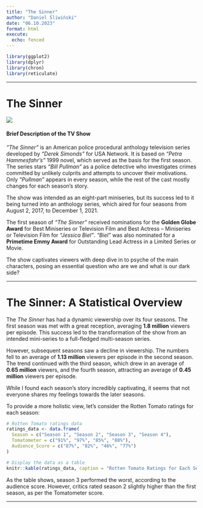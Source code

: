 ```yaml
---
title: "The Sinner"
author: "Daniel Śliwiński"
date: "06.10.2023"
format: html
execute:
  echo: fenced
---
```


```r

library(ggplot2)
library(dplyr)
library(chron)
library(reticulate)
```

------------------------------------------------------------------------

# The Sinner 

![](sinner_files/sinner.jpg)

#### Brief Description of the TV Show

_"The Sinner"_ is an American police procedural anthology television series developed by _"Derek Simonds"_ for USA Network. It is based on _"Petra Hammesfahr's"_ 1999 novel, which served as the basis for the first season. The series stars _"Bill Pullman"_ as a police detective who investigates crimes committed by unlikely culprits and attempts to uncover their motivations. Only _"Pullman"_ appears in every season, while the rest of the cast mostly changes for each season's story.

The show was intended as an eight-part miniseries, but its success led to it being turned into an anthology series, which aired for four seasons from August 2, 2017, to December 1, 2021.

The first season of _"The Sinner"_ received nominations for the **Golden Globe Award** for Best Miniseries or Television Film and Best Actress – Miniseries or Television Film for _"Jessica Biel"_. _"Biel"_ was also nominated for a **Primetime Emmy Award** for Outstanding Lead Actress in a Limited Series or Movie.

The show captivates viewers with deep dive in to psyche of the main characters, posing an essential question who are we and what is our dark side?

------------------------------------------------------------------------

# The Sinner: A Statistical Overview

The *The Sinner* has had a dynamic viewership over its four seasons. The first season was met with a great reception, averaging **1.8 million** viewers per episode. This success led to the transformation of the show from an intended mini-series to a full-fledged multi-season series.

However, subsequent seasons saw a decline in viewership. The numbers fell to an average of **1.13 million** viewers per episode in the second season. The trend continued with the third season, which drew in an average of **0.65 million** viewers, and the fourth season, attracting an average of **0.45 million** viewers per episode.

While I found each season's story incredibly captivating, it seems that not everyone shares my feelings towards the later seasons.

To provide a more holistic view, let's consider the Rotten Tomato ratings for each season:

```r
# Rotten Tomato ratings data
ratings_data <- data.frame(
  Season = c("Season 1", "Season 2", "Season 3", "Season 4"),
  Tomatometer = c("91%", "97%", "85%", "88%"),
  Audience_Score = c("87%", "82%", "46%", "77%")
)

# Display the data as a table
knitr::kable(ratings_data, caption = "Rotten Tomato Ratings for Each Season")
```

As the table shows, season 3 performed the worst, according to the audience score. However, critics rated season 2 slightly higher than the first season, as per the Tomatometer score.

------------------------------------------------------------------------

